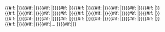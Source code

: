 <includeonly><ul style='margin-left: 0'>{{#if:{{{1|}}}
|{{species list/line|{{{open|}}}{{1x|{{{1}}}}}{{{close|}}}|{{{2|}}}}}}}{{#if:{{{3|}}}
|{{species list/line|{{{open|}}}{{1x|{{{3}}}}}{{{close|}}}|{{{4|}}}}}}}{{#if:{{{5|}}}
|{{species list/line|{{{open|}}}{{1x|{{{5}}}}}{{{close|}}}|{{{6|}}}}}}}{{#if:{{{7|}}}
|{{species list/line|{{{open|}}}{{1x|{{{7}}}}}{{{close|}}}|{{{8|}}}}}}}{{#if:{{{9|}}}
|{{species list/line|{{{open|}}}{{1x|{{{9}}}}}{{{close|}}}|{{{10|}}}}}}}{{#if:{{{11|}}}
|{{species list/line|{{{open|}}}{{1x|{{{11}}}}}{{{close|}}}|{{{12|}}}}}}}{{#if:{{{13|}}}
|{{species list/line|{{{open|}}}{{1x|{{{13}}}}}{{{close|}}}|{{{14|}}}}}}}{{#if:{{{15|}}}
|{{species list/line|{{{open|}}}{{1x|{{{15}}}}}{{{close|}}}|{{{16|}}}}}}}{{#if:{{{17|}}}
|{{species list/line|{{{open|}}}{{1x|{{{17}}}}}{{{close|}}}|{{{18|}}}}}}}{{#if:{{{19|}}}
|{{species list/line|{{{open|}}}{{1x|{{{19}}}}}{{{close|}}}|{{{20|}}}}}}}{{#if:{{{21|}}}
|{{species list/line|{{{open|}}}{{1x|{{{21}}}}}{{{close|}}}|{{{22|}}}}}}}{{#if:{{{23|}}}
|{{species list/line|{{{open|}}}{{1x|{{{23}}}}}{{{close|}}}|{{{24|}}}}}}}{{#if:{{{25|}}}
|{{species list/line|{{{open|}}}{{1x|{{{25}}}}}{{{close|}}}|{{{26|}}}}}}}{{#if:{{{27|}}}
|{{species list/line|{{{open|}}}{{1x|{{{27}}}}}{{{close|}}}|{{{28|}}}}}}}{{#if:{{{29|}}}
|{{species list/line|{{{open|}}}{{1x|{{{29}}}}}{{{close|}}}|{{{30|}}}}}}}{{#if:{{{31|}}}
|{{species list/line|{{{open|}}}{{1x|{{{31}}}}}{{{close|}}}|{{{32|}}}}}}}{{#if:{{{33|}}}
|{{species list/line|{{{open|}}}{{1x|{{{33}}}}}{{{close|}}}|{{{34|}}}}}}}{{#if:{{{35|}}}
|{{species list/line|{{{open|}}}{{1x|{{{35}}}}}{{{close|}}}|{{{36|}}}}}}}{{#if:{{{37|}}}
|{{species list/line|{{{open|}}}{{1x|{{{37}}}}}{{{close|}}}|{{{38|}}}}}}}{{#if:{{{39|}}}
|{{species list/line|{{{open|}}}{{1x|{{{39}}}}}{{{close|}}}|{{{40|}}}}}}}{{#if:{{{41|}}}
|{{species list/line|{{{open|}}}{{1x|{{{41}}}}}{{{close|}}}|{{{42|}}}}}}}{{#if:{{{43|}}}
|{{species list/line|{{{open|}}}{{1x|{{{43}}}}}{{{close|}}}|{{{44|}}}}}}}{{#if:{{{45|}}}
|{{species list/line|{{{open|}}}{{1x|{{{45}}}}}{{{close|}}}|{{{46|}}}}}}}{{#if:{{{47|}}}
|{{species list/line|{{{open|}}}{{1x|{{{47}}}}}{{{close|}}}|{{{48|}}}}}}}{{#if:{{{49|}}}
|{{species list/line|{{{open|}}}{{1x|{{{49}}}}}{{{close|}}}|{{{50|}}}}}}}{{#if:{{{51|}}}
|{{species list/line|{{{open|}}}{{1x|{{{51}}}}}{{{close|}}}|{{{52|}}}}}}}{{#if:{{{53|}}}
|{{species list/line|{{{open|}}}{{1x|{{{53}}}}}{{{close|}}}|{{{54|}}}}}}}{{#if:{{{55|}}}
|{{species list/line|{{{open|}}}{{1x|{{{55}}}}}{{{close|}}}|{{{56|}}}}}}}{{#if:{{{57|}}}
|{{species list/line|{{{open|}}}{{1x|{{{57}}}}}{{{close|}}}|{{{58|}}}}}}}{{#if:{{{59|}}}|...<!-- Truncated at [[Template:Species list/core]]; max capacity currently 29 taxa; expansion possible if required. -->}}{{#if:{{{incomplete|}}}|{{incomplete taxon list}}}}</ul></includeonly><noinclude>{{documentation|Template:Species list/doc}}</noinclude>